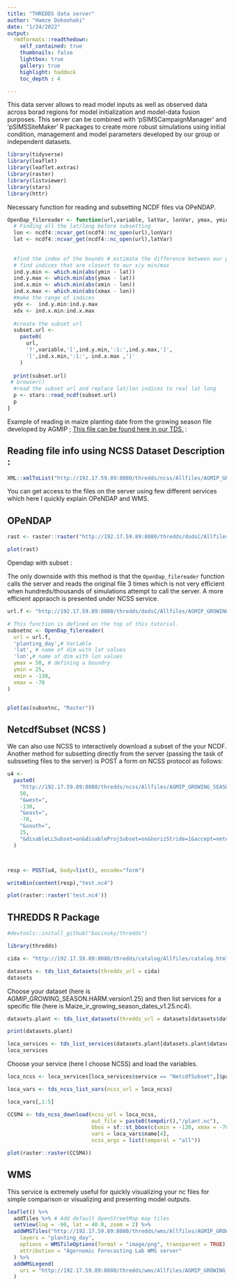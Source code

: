 ```yaml
---
title: "THREDDS data server"
author: "Hamze Dokoohaki"
date: "1/24/2022"
output:
  rmdformats::readthedown:
    self_contained: true
    thumbnails: false
    lightbox: true
    gallery: true
    highlight: haddock
    toc_depth : 4

---
```


This data server allows to read model inputs as well as observed data across borad regions for model initialization and model-data fusion purposes. This server can be combined with 'pSIMSCampaignManager' and 'pSIMSSiteMaker' R packages to create more robust simulations using initial condition, management and model parameters developed by our group or independent datasets.

```r
library(tidyverse)
library(leaflet)
library(leaflet.extras)
library(raster)
library(listviewer)
library(stars)
library(httr)
```

Necessary function for reading and subsetting NCDF files via OPeNDAP. 

```r

OpenDap_filereader <- function(url,variable, latVar, lonVar, ymax, ymin, xmin, xmax, datef=NULL) {
  # Finding all the lat/long before subsetting
  lon <- ncdf4::ncvar_get(ncdf4::nc_open(url),lonVar)
  lat <- ncdf4::ncvar_get(ncdf4::nc_open(url),latVar)
  
  
  #find the index of the bounds # estimate the difference between our points and lat/lon variable and
  # find indices that are closest to our x/y min/max
  ind.y.min <- which.min(abs(ymin - lat))
  ind.y.max <- which.min(abs(ymax - lat))
  ind.x.min <- which.min(abs(xmin - lon))
  ind.x.max <- which.min(abs(xmax - lon))
  #make the range of indices
  ydx <-  ind.y.min:ind.y.max
  xdx <- ind.x.min:ind.x.max
  
  #create the subset url
  subset.url <-
    paste0(
      url,
      '?',variable,'[',ind.y.min,':1:',ind.y.max,']',
      '[',ind.x.min,':1:', ind.x.max ,']'
    )
  
  print(subset.url)
 # browser()
  #read the subset url and replace lat/lon indices to real lat long
  p <- stars::read_ncdf(subset.url)
  p
}
```

Example of reading in maize planting date from the growing season file developed by AGMIP ; [This file can be found here in our TDS. ](http://192.17.59.89:8080/thredds/catalog/Allfiles/AGMIP_GROWING_SEASON.HARM.version1.25/catalog.html?dataset=testDatasetScan/AGMIP_GROWING_SEASON.HARM.version1.25/Maize_rf_growing_season_dates_v1.25.nc4) : 

## Reading file info using NCSS Dataset Description :

```r
XML::xmlToList("http://192.17.59.89:8080/thredds/ncss/Allfiles/AGMIP_GROWING_SEASON.HARM.version1.25/Maize_rf_growing_season_dates_v1.25.nc4/dataset.xml")
```

You can get access to the files on the server using few different services which here I quickly explain OPeNDAP and WMS. 

## OPeNDAP


```r

rast <- raster::raster("http://192.17.59.89:8080/thredds/dodsC/Allfiles/AGMIP_GROWING_SEASON.HARM.version1.25/Maize_rf_growing_season_dates_v1.25.nc4",varname='planting_day')

plot(rast)
```


Opendap with subset : 

The only downside with this method is that the `OpenDap_filereader` function calls the server and reads the original file 3 times which is not very efficient when hundreds/thousands of simulations attempt to call the server. A more efficient appraoch is presented under NCSS service. 

```r
url.f <- "http://192.17.59.89:8080/thredds/dodsC/Allfiles/AGMIP_GROWING_SEASON.HARM.version1.25/Maize_rf_growing_season_dates_v1.25.nc4"

# This function is defined on the top of this tutorial. 
subsetnc <- OpenDap_filereader(
  url = url.f,
  'planting_day',# Variable 
  'lat', # name of dim with lat values
  'lon',# name of dim with lon values
  ymax = 50, # defining a boundry 
  ymin = 25,
  xmin = -130,
  xmax = -70
)


plot(as(subsetnc, "Raster"))
```


## NetcdfSubset (NCSS ) 

We can also use NCSS to interactively  download a subset of the your NCDF. Another method for subsetting directly from the server (passing the task of subsseting files to the server) is POST a form on NCSS protocol as follows:

```r

u4 <-
  paste0(
    "http://192.17.59.89:8080/thredds/ncss/Allfiles/AGMIP_GROWING_SEASON.HARM.version1.25/Maize_rf_growing_season_dates_v1.25.nc4?var=planting_day&north=",
    50,
    "&west=",
    -130,
    "&east=",
    -70,
    "&south=",
    25,
    "&disableLLSubset=on&disableProjSubset=on&horizStride=1&accept=netcdf&addLatLon=true"
  )



resp <- POST(u4, body=list(), encode="form")

writeBin(content(resp),"test.nc4")

plot(raster::raster('test.nc4'))

```

## THREDDS R Package

```r
#devtools::install_github("bocinsky/thredds")

library(thredds)

cida <- "http://192.17.59.89:8080/thredds/catalog/Allfiles/catalog.html"

datasets <- tds_list_datasets(thredds_url = cida)
datasets
```

Choose your dataset (here is AGMIP_GROWING_SEASON.HARM.version1.25) and then list services for a specific file (here is Maize_ir_growing_season_dates_v1.25.nc4).

```r

datasets.plant <- tds_list_datasets(thredds_url = datasets[datasets$dataset =="AGMIP_GROWING_SEASON.HARM.version1.25/",]$path)

print(datasets.plant)

loca_services <- tds_list_services(datasets.plant[datasets.plant$dataset =="Maize_ir_growing_season_dates_v1.25.nc4",]$path)
loca_services

```

Choose your service (here I choose NCSS) and load the variables. 

```r
loca_ncss <- loca_services[loca_services$service == "NetcdfSubset",]$path

loca_vars <- tds_ncss_list_vars(ncss_url = loca_ncss)

loca_vars[,1:5]
```
```r
CCSM4 <- tds_ncss_download(ncss_url = loca_ncss,
                           out_file = paste0(tempdir(),"/plant.nc"),
                           bbox = sf::st_bbox(c(xmin = -130, xmax = -70, ymin = 25, ymax = 50)),
                           vars = loca_vars$name[4],
                           ncss_args = list(temporal = "all"))

plot(raster::raster(CCSM4))

```


## WMS

This service is extremely useful for quickly visualizing your nc files for simple comparison or visualizing and presenting model outputs.

```r

leaflet() %>%
  addTiles %>% # Add default OpenStreetMap map tiles
  setView(lng = -90, lat = 40.0, zoom = 2) %>%
  addWMSTiles("http://192.17.59.89:8080/thredds/wms/Allfiles/AGMIP_GROWING_SEASON.HARM.version1.25/Maize_rf_growing_season_dates_v1.25.nc4",
    layers = "planting_day",
    options = WMSTileOptions(format = "image/png", transparent = TRUE),
    attribution = "Agornomic Forecasting Lab WMS server"
  ) %>%
  addWMSLegend(
    uri = "http://192.17.59.89:8080/thredds/wms/Allfiles/AGMIP_GROWING_SEASON.HARM.version1.25/Maize_rf_growing_season_dates_v1.25.nc4?REQUEST=GetLegendGraphic&LAYER=data_source_used&PALETTE=rainbow"
  )
```


